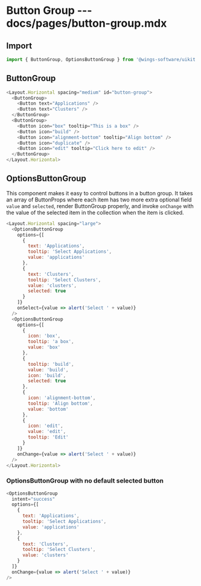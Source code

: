 # Button Group --- docs/pages/button-group.mdx

## Import

```js
import { ButtonGroup, OptionsButtonGroup } from '@wings-software/uikit'
```

## ButtonGroup

```js live=true
<Layout.Horizontal spacing="medium" id="button-group">
  <ButtonGroup>
    <Button text="Applications" />
    <Button text="Clusters" />
  </ButtonGroup>
  <ButtonGroup>
    <Button icon="box" tooltip="This is a box" />
    <Button icon="build" />
    <Button icon="alignment-bottom" tooltip="Align bottom" />
    <Button icon="duplicate" />
    <Button icon="edit" tooltip="Click here to edit" />
  </ButtonGroup>
</Layout.Horizontal>
```

## OptionsButtonGroup

This component makes it easy to control buttons in a button group. It takes an array of ButtonProps where each item has two more extra optional field `value` and `selected`, render ButtonGroup properly, and invoke `onChange` with the value of the selected item in the collection when the item is clicked.

```js live=true
<Layout.Horizontal spacing="large">
  <OptionsButtonGroup
    options={[
      {
        text: 'Applications',
        tooltip: 'Select Applications',
        value: 'applications'
      },
      {
        text: 'Clusters',
        tooltip: 'Select Clusters',
        value: 'clusters',
        selected: true
      }
    ]}
    onSelect={value => alert('Select ' + value)}
  />
  <OptionsButtonGroup
    options={[
      {
        icon: 'box',
        tooltip: 'a box',
        value: 'box'
      },
      {
        tooltip: 'build',
        value: 'build',
        icon: 'build',
        selected: true
      },
      {
        icon: 'alignment-bottom',
        tooltip: 'Align bottom',
        value: 'bottom'
      },
      {
        icon: 'edit',
        value: 'edit',
        tooltip: 'Edit'
      }
    ]}
    onChange={value => alert('Select ' + value)}
  />
</Layout.Horizontal>
```

### OptionsButtonGroup with no default selected button

```js live=true
<OptionsButtonGroup
  intent="success"
  options={[
    {
      text: 'Applications',
      tooltip: 'Select Applications',
      value: 'applications'
    },
    {
      text: 'Clusters',
      tooltip: 'Select Clusters',
      value: 'clusters'
    }
  ]}
  onChange={value => alert('Select ' + value)}
/>
```
